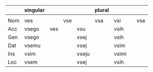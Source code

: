 |     | singular |         |         |         | plural |         |         |         |
| --- | -------- | ------- | ------- | ------- | ------ | ------- | ------- | ------- |
|     |          |         |         |         |        |         |         |         |
| Nom | ves      |         | vse     |         | vsa    | vsi     |         | vse     |
| Acc | vsego    | ves     |         | vsu     |        | vsih    |         |         |
| Gen | vsego    |         |         | vsej    |        | vsih    |         |         |
| Dat | vsemu    |         |         | vsej    |        | vsim    |         |         |
| Ins | vsim     |         |         | vseju   |        | vsimi   |         |         |
| Loc | vsem     |         |         | vsej    |        | vsih    |         |         |